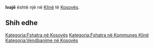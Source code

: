 {{Fshat në 
 | Emri                = Ivajë
 | EmriAlt                = 
 | NAME_SHORT_FORM=      
 | NAME_GENERIC=      
 | NAME_SORT_NAME_RO=      IVAJE
 | FULL_NAME_RO = Ivajë
 | FULL_NAME_ND_RO=Ivaje
 | SORT_NAME_RG=IVAJE
 | FULL_NAME_RG=Ivajë
 | FULL_NAME_ND_RG=Ivaje
 | SRP_NAME_SHORT_FORM=      
 | SRP_NAME_GENERIC=      
 | SRP_NAME_SORT_NAME_RO=      
 | SRP_FULL_NAME_RO = 
 | SRP_FULL_NAME_ND_RO=
 | SRP_SORT_NAME_RG=
 | SRP_FULL_NAME_RG=
 | SRP_FULL_NAME_ND_RG=
 | Emri (Rasa dhanore) = 
 | Figura              = 
 | Shteti              = Kosovo
 | Komuna              = Klinë
 | Kodi postar         = 
 | Sipërfaqja          = 

 | Popullsia           = 

 | Regj. i popullsisë  = 
 | Dend. e popullsisë  = 
 | Faqja zyrtare       = 
 <!--- Koordinatat ----> 
 | Gjerësia            = 42.194444
 | Gjatësia            = 21.232778
 | Lartësia            = 
}}
'''Ivajë''' është një [[]] në [[Klinë]] të [[Kosovës]].

<!-- == Gjeografia == -->
<!-- == Historia == -->
<!-- == Demografia == -->
== Shih edhe ==
{{Komuna Klinë}}
{{Kosovo-Administrata-Cung}}

[[Kategoria:Fshatra në Kosovës]]
[[Kategoria:Fshatra në Kommunes Klinë]]
[[Kategoria:Vendbanime në Kosovës]]